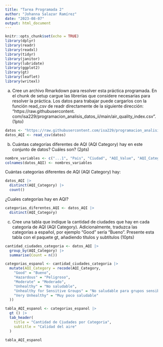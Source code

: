 ```yaml
---
title: "Tarea Programada 2"
author: "Johanna Salazar Ramírez"
date: "2023-08-07"
output: html_document
---
```


```r
knitr::opts_chunk$set(echo = TRUE)
library(dplyr)
library(readr)
library(readxl)
library(tidyr)
library(janitor) 
library(lubridate) 
library(ggplot2)
library(gt)
library(leaflet)
library(writexl)
```
a. Cree un archivo Rmarkdown para resolver esta práctica programada. En el chunk de setup cargue las
librerías que considere necesarias para resolver la práctica. Los datos para trabajar puede cargarlos con
la función read_csv de readr directamente de la siguiente dirección: “https://raw.githubusercontent.
com/isa229/programacion_analisis_datos_ii/main/air_quality_index.csv”. (1pto)

```r
datos <- "https://raw.githubusercontent.com/isa229/programacion_analisis_datos_ii/main/air_quality_index.csv"
datos_AQI <- read_csv(datos)
```

b)  Cuántas categorías diferentes de AQI (AQI Category) hay en este
    conjunto de datos? Cuáles son? (2pts)

```r
nombre_variables <- c("...1", "Pais", "Ciudad", "AQI_Value", "AQI_Category", "lat", "ing")
colnames(datos_AQI) <- nombres_variables
```

Cuántas categorías diferentes de AQI (AQI Category) hay:

```r
datos_AQI |> 
  distinct(AQI_Category) |> 
  count()
```

¿Cuales categorías hay en AQI?

```r
categorias_diferentes_AQI <- datos_AQI |> 
  distinct(AQI_Category)
```

c)  Cree una tabla que indique la cantidad de ciudades que hay en cada
    categoría de AQI (AQI Category). Adicionalmente, traduzca las
    categorías a español, por ejemplo "Good" sería "Bueno". Presente
    esta tabla con el paquete gt, añadiendo títulos y subtítulos (10pts)

```r
cantidad_ciudades_categoria <- datos_AQI |> 
  group_by(AQI_Category) |> 
  summarise(Count = n())
```



```r
categorias_espanol <- cantidad_ciudades_categoria |> 
  mutate(AQI_Category = recode(AQI_Category,
    "Good" = "Bueno",
    "Hazardous" = "Peligroso",
    "Moderate" = "Moderado",
    "Unhealthy" = "No saludable",
    "Unhealthy for Sensitive Groups" = "No saludable para grupos sensibles",
    "Very Unhealthy" = "Muy poco saludable"
  ))

```

```r
tabla_AQI_espanol <- categorias_espanol |> 
  gt () |>  
  tab_header(
    title = "Cantidad de Ciudades por Categoria",
    subtitle = "Calidad del aire"
  )
```

```r
tabla_AQI_espanol
```


